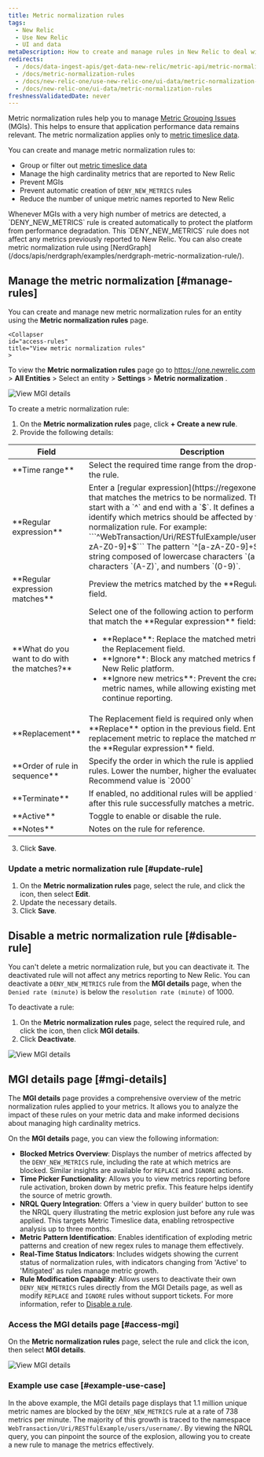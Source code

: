 ```yaml
---
title: Metric normalization rules
tags:
  - New Relic 
  - Use New Relic 
  - UI and data
metaDescription: How to create and manage rules in New Relic to deal with noise from high cardinality metrics and prevent metric grouping issues (MGIs).
redirects:
  - /docs/data-ingest-apis/get-data-new-relic/metric-api/metric-normalization-rules
  - /docs/metric-normalization-rules
  - /docs/new-relic-one/use-new-relic-one/ui-data/metric-normalization-rules
  - /docs/new-relic-one/ui-data/metric-normalization-rules
freshnessValidatedDate: never
---
```




Metric normalization rules help you to manage [Metric Grouping Issues](/docs/using-new-relic/cross-product-functions/troubleshooting/metric-grouping-issues) (MGIs). This helps to ensure that application performance data remains relevant. The metric normalization applies only to [metric timeslice data](/docs/data-apis/understand-data/new-relic-data-types/#timeslice-data).

You can create and manage metric normalization rules to:

  * Group or filter out [metric timeslice data](/docs/data-apis/understand-data/new-relic-data-types/#timeslice-data)
  * Manage the high cardinality metrics that are reported to New Relic
  * Prevent MGIs
  * Prevent automatic creation of `DENY_NEW_METRICS` rules
  * Reduce the number of unique metric names reported to New Relic


<Callout variant="important">
  Whenever MGIs with a very high number of metrics are detected, a `DENY_NEW_METRICS` rule is created automatically to protect the platform from performance degradation. This `DENY_NEW_METRICS` rule does not affect any metrics previously reported to New Relic.
</Callout>

<Callout variant="tip">
  You can also create metric normalization rule using [NerdGraph](/docs/apis/nerdgraph/examples/nerdgraph-metric-normalization-rule/).
</Callout>


## Manage the metric normalization [#manage-rules]

You can create and manage new metric normalization rules for an entity using the <DNT>**Metric normalization rules**</DNT> page. 

<CollapserGroup>

    <Collapser 
    id="access-rules" 
    title="View metric normalization rules"
    >

To view the <DNT>**Metric normalization rules**</DNT> page go to <DNT> https://one.newrelic.com > **All Entities**</DNT> > Select an entity > <DNT>**Settings** > **Metric normalization** </DNT>.

<img
  title="View details"
  alt="View MGI details"
  src="/images/Access_metric_rules.webp"
/>

  </Collapser>

  <Collapser 
    id="create-metric-normalization-rule" 
    title="Create a metric normalization rule"
    >

To create a metric normalization rule:

1. On the <DNT>**Metric normalization rules**</DNT> page, click **+ Create a new rule**.
2. Provide the following details:

  <table>
  <thead>
    <tr>
      <th>Field</th>
      <th>Description</th>
    </tr>
  </thead>
  <tbody>
    <tr>
      <td>**Time range**</td>
      <td>Select the required time range from the drop-down menu for the rule.</td>
    </tr>
    <tr>
      <td>**Regular expression**</td>
      <td>Enter a [regular expression](https://regexone.com/) pattern that matches the metrics to be normalized. This field must start with a `^` and end with a `$`. It defines a pattern to identify which metrics should be affected by the normalization rule. For example:
            ```^WebTransaction/Uri/RESTfulExample/users/username/[a-zA-Z0-9]+$```
            The pattern `^[a-zA-Z0-9]+$` matches any string composed of lowercase characters `(a-z)`, uppercase characters `(A-Z)`, and numbers `(0-9)`.</td>
    </tr>
    <tr>
      <td>**Regular expression matches**</td>
      <td>Preview the metrics matched by the **Regular expression** field.</td>
    </tr>
    <tr>
      <td>**What do you want to do with the matches?**</td>
      <td>Select one of the following action to perform on the metrics that match the **Regular expression** field:
        <ul>
          <li>**Replace**: Replace the matched metrics with value in the <DNT>Replacement</DNT> field.</li>
          <li>**Ignore**: Block any matched metrics from reporting to New Relic platform.</li>
          <li>**Ignore new metrics**: Prevent the creation of new metric names, while allowing existing metric names to continue reporting.</li>
        </ul>
      </td>
    </tr>
    <tr>
      <td>**Replacement**</td>
      <td>The Replacement field is required only when you select the **Replace** option in the previous field. Enter the replacement metric to replace the matched metric defined in the **Regular expression** field.</td>
    </tr>
    <tr>
      <td>**Order of rule in sequence**</td>
      <td>Specify the order in which the rule is applied relative to other rules. Lower the number, higher the evaluated priority. Recommend value is `2000`</td>
    </tr>
    <tr>
      <td>**Terminate**</td>
      <td>If enabled, no additional rules will be applied to the metrics after this rule successfully matches a metric.</td>
    </tr>
    <tr>
      <td>**Active**</td>
      <td>Toggle to enable or disable the rule.</td>
    </tr>
    <tr>
      <td>**Notes**</td>
      <td>Notes on the rule for reference.</td>
    </tr>
  </tbody>
</table>

3. Click **Save**.

  </Collapser>

  <Collapser 
    id="update-metric-normalization-rule" 
    title="Update a metric normalization rule"
    >

### Update a metric normalization rule [#update-rule]

1. On the <DNT>**Metric normalization rules**</DNT> page, select the rule, and click the <Icon name="fe-more-horizontal"/> icon, then select **Edit**.
2. Update the necessary details.
3. Click **Save**.

  </Collapser>

</CollapserGroup>

## Disable a metric normalization rule [#disable-rule]

You can't delete a metric normalization rule, but you can deactivate it. The deactivated rule will not affect any metrics reporting to New Relic. You can deactivate a `DENY_NEW_METRICS` rule from the **MGI details** page, when the `Denied rate (minute)` is below the `resolution rate (minute)` of 1000. 

To deactivate a rule:

1. On the <DNT>**Metric normalization rules**</DNT> page, select the required rule, and click the <Icon name="fe-more-horizontal"/> icon, then click **MGI details**.
2. Click **Deactivate**.

<img
  title="View details"
  alt="View MGI details"
  src="/images/metric-details.webp"
/>


## MGI details page [#mgi-details]

The **<DNT>MGI details</DNT>** page provides a comprehensive overview of the metric normalization rules applied to your metrics. It allows you to analyze the impact of these rules on your metric data and make informed decisions about managing high cardinality metrics.

On the **MGI details** page, you can view the following information:

- **Blocked Metrics Overview**: Displays the number of metrics affected by the `DENY_NEW_METRICS` rule, including the rate at which metrics are blocked. Similar insights are available for `REPLACE` and `IGNORE` actions.
- **Time Picker Functionality**: Allows you to view metrics reporting before rule activation, broken down by metric prefix. This feature helps identify the source of metric growth.
- **NRQL Query Integration**: Offers a 'view in query builder' button to see the NRQL query illustrating the metric explosion just before any rule was applied. This targets Metric Timeslice data, enabling retrospective analysis up to three months.
- **Metric Pattern Identification**: Enables identification of exploding metric patterns and creation of new regex rules to manage them effectively.
- **Real-Time Status Indicators**: Includes widgets showing the current status of normalization rules, with indicators changing from 'Active' to 'Mitigated' as rules manage metric growth.
- **Rule Modification Capability**: Allows users to deactivate their own `DENY_NEW_METRICS` rules directly from the MGI Details page, as well as modify `REPLACE` and `IGNORE` rules without support tickets. For more information, refer to [Disable a rule](#disable-rule).

### Access the MGI details page [#access-mgi]

On the <DNT>**Metric normalization rules**</DNT> page, select the rule and click the <Icon name="fe-more-horizontal"/> icon, then select **MGI details**.

<img
  title="View details"
  alt="View MGI details"
  src="/images/metric-details.webp"
/>

### Example use case [#example-use-case]

In the above example, the MGI details page displays that 1.1 million unique metric names are blocked by the `DENY_NEW_METRICS` rule at a rate of 738 metrics per minute. The majority of this growth is traced to the namespace `WebTransaction/Uri/RESTfulExample/users/username/`. By viewing the NRQL query, you can pinpoint the source of the explosion, allowing you to create a new rule to manage the metrics effectively.

